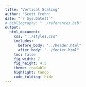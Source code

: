 ```yaml
---
title: "Vertical Scaling"
author: 'Scott Frohn'
date: "`r Sys.Date()`"
# bibliography: "../references.bib"
output: 
  html_document: 
    css: "../styles.css"
    includes: 
      before_body: "../header.html"
      after_body: "../footer.html"
    toc: false
    fig_width: 7
    fig_height: 4.5
    theme: readable
    highlight: tango
    code_folding: hide
---
```



